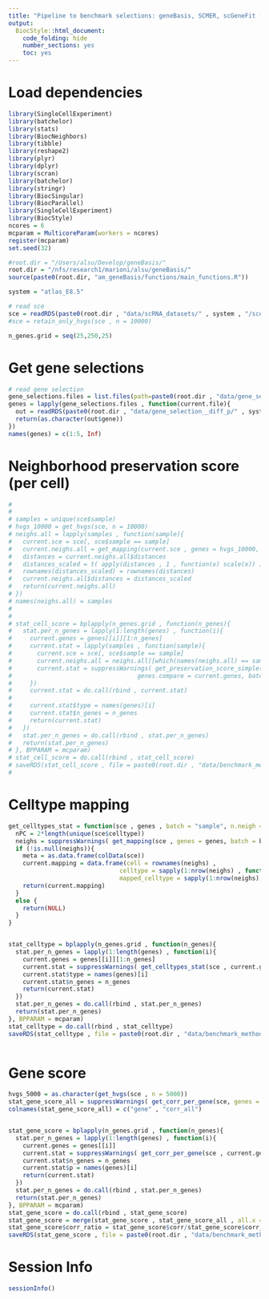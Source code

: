 ```yaml
---
title: "Pipeline to benchmark selections: geneBasis, SCMER, scGeneFit (marker selection) for cell score"
output:
  BiocStyle::html_document:
    code_folding: hide
    number_sections: yes
    toc: yes  
---
```

# Load dependencies

```r


library(SingleCellExperiment)
library(batchelor)
library(stats)
library(BiocNeighbors)
library(tibble)
library(reshape2)
library(plyr)
library(dplyr)
library(scran)
library(batchelor)
library(stringr)
library(BiocSingular)
library(BiocParallel)
library(SingleCellExperiment)
library(BiocStyle)
ncores = 6
mcparam = MulticoreParam(workers = ncores)
register(mcparam)
set.seed(32)

#root.dir = "/Users/alsu/Develop/geneBasis/"
root.dir = "/nfs/research1/marioni/alsu/geneBasis/"
source(paste0(root.dir, "am_geneBasis/functions/main_functions.R"))

system = "atlas_E8.5"

# read sce 
sce = readRDS(paste0(root.dir , "data/scRNA_datasets/" , system , "/sce_" , system , ".Rds"))
#sce = retain_only_hvgs(sce , n = 10000)

n_genes.grid = seq(25,250,25)

```

# Get gene selections


```r


# read gene selection 
gene_selections.files = list.files(path=paste0(root.dir , "data/gene_selection__diff_p/" , system , "/"))
genes = lapply(gene_selections.files , function(current.file){
  out = readRDS(paste0(root.dir , "data/gene_selection__diff_p/" , system , "/" , current.file))
  return(as.character(out$gene))
})
names(genes) = c(1:5, Inf)


```


# Neighborhood preservation score (per cell)

```r
# 
# 
# samples = unique(sce$sample)
# hvgs_10000 = get_hvgs(sce, n = 10000)
# neighs.all = lapply(samples , function(sample){
#   current.sce = sce[, sce$sample == sample]
#   current.neighs.all = get_mapping(current.sce , genes = hvgs_10000, batch = NULL, n.neigh = "all", nPC = 50 , get.dist = T , type = "together")
#   distances = current.neighs.all$distances
#   distances_scaled = t( apply(distances , 1 , function(x) scale(x)) )
#   rownames(distances_scaled) = rownames(distances)
#   current.neighs.all$distances = distances_scaled
#   return(current.neighs.all)
# })
# names(neighs.all) = samples
# 
# 
# stat_cell_score = bplapply(n_genes.grid , function(n_genes){
#   stat.per_n_genes = lapply(1:length(genes) , function(i){
#     current.genes = genes[[i]][1:n_genes]
#     current.stat = lapply(samples , function(sample){
#       current.sce = sce[, sce$sample == sample]
#       current.neighs.all = neighs.all[[which(names(neighs.all) == sample)]]
#       current.stat = suppressWarnings( get_preservation_score_simple(current.sce , neighs.all = current.neighs.all , genes.all = rownames(current.sce) , 
#                                   genes.compare = current.genes, batch = NULL, n.neigh = 5 , nPC.all = 50 , nPC.compare = 50) )
#     })
#     current.stat = do.call(rbind , current.stat)
#     
#     current.stat$type = names(genes)[i]
#     current.stat$n_genes = n_genes
#     return(current.stat)
#   })
#   stat.per_n_genes = do.call(rbind , stat.per_n_genes)
#   return(stat.per_n_genes)
# }, BPPARAM = mcparam)
# stat_cell_score = do.call(rbind , stat_cell_score)
# saveRDS(stat_cell_score , file = paste0(root.dir , "data/benchmark_method/diff_dist/" , system , "/cell_score.Rds"))
# 


```

# Celltype mapping

```r


get_celltypes_stat = function(sce , genes , batch = "sample", n.neigh = 5){
  nPC = 2*length(unique(sce$celltype))
  neighs = suppressWarnings( get_mapping(sce , genes = genes, batch = batch, n.neigh = n.neigh, nPC = nPC , get.dist = F , type = "together"))
  if (!is.null(neighs)){
    meta = as.data.frame(colData(sce))
    current.mapping = data.frame(cell = rownames(neighs) ,
                               celltype = sapply(1:nrow(neighs) , function(i) meta$celltype[meta$cell == rownames(neighs)[i]]) ,
                               mapped_celltype = sapply(1:nrow(neighs), function(i) getmode(meta$celltype[match(neighs[i,] , meta$cell)] , 1:n.neigh) ))
    return(current.mapping)
  }
  else {
    return(NULL)
  }
}


stat_celltype = bplapply(n_genes.grid , function(n_genes){
  stat.per_n_genes = lapply(1:length(genes) , function(i){
    current.genes = genes[[i]][1:n_genes]
    current.stat = suppressWarnings( get_celltypes_stat(sce , current.genes , batch = "sample", n.neigh = 10 ) )
    current.stat$type = names(genes)[i]
    current.stat$n_genes = n_genes
    return(current.stat)
  })
  stat.per_n_genes = do.call(rbind , stat.per_n_genes)
  return(stat.per_n_genes)
}, BPPARAM = mcparam)
stat_celltype = do.call(rbind , stat_celltype)
saveRDS(stat_celltype , file = paste0(root.dir , "data/benchmark_method/diff_dist/" , system , "/celltype_classic.Rds"))



```

# Gene score

```r


hvgs_5000 = as.character(get_hvgs(sce , n = 5000))
stat_gene_score_all = suppressWarnings( get_corr_per_gene(sce, genes = hvgs_5000, batch = "sample" , n.neigh = 5 , nPC = 50 , genes.predict = hvgs_5000 ) ) 
colnames(stat_gene_score_all) = c("gene" , "corr_all")


stat_gene_score = bplapply(n_genes.grid , function(n_genes){
  stat.per_n_genes = lapply(1:length(genes) , function(i){
    current.genes = genes[[i]]
    current.stat = suppressWarnings( get_corr_per_gene(sce , current.genes[1:n_genes] , batch = "sample", n.neigh = 5 , nPC= 50 , genes.predict = hvgs_5000 ) )
    current.stat$n_genes = n_genes
    current.stat$p = names(genes)[i]
    return(current.stat)
  })
  stat.per_n_genes = do.call(rbind , stat.per_n_genes)
  return(stat.per_n_genes)
}, BPPARAM = mcparam)
stat_gene_score = do.call(rbind , stat_gene_score)
stat_gene_score = merge(stat_gene_score , stat_gene_score_all , all.x = T , all.y = F)
stat_gene_score$corr_ratio = stat_gene_score$corr/stat_gene_score$corr_all
saveRDS(stat_gene_score , file = paste0(root.dir , "data/benchmark_method/diff_dist/" , system , "/gene_score.Rds"))


```



# Session Info

```r
sessionInfo()
```
